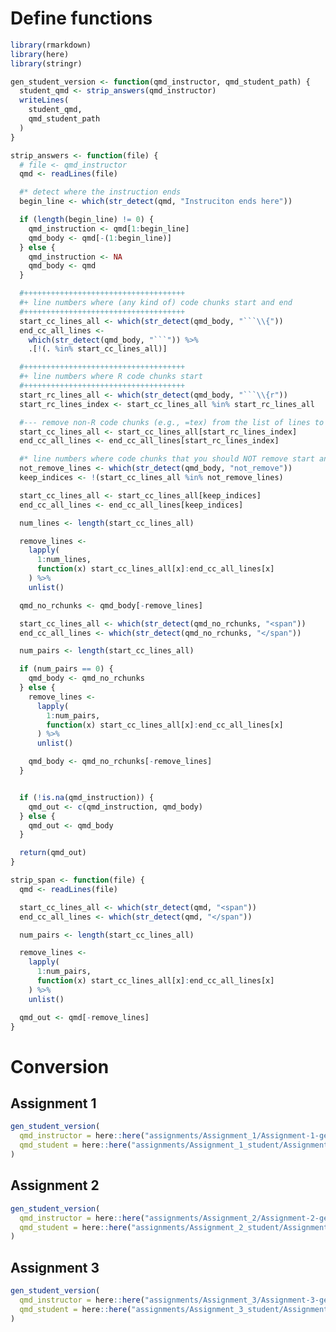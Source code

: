 # Define functions

```r
library(rmarkdown)
library(here)
library(stringr)

gen_student_version <- function(qmd_instructor, qmd_student_path) {
  student_qmd <- strip_answers(qmd_instructor)
  writeLines(
    student_qmd,
    qmd_student_path
  )
}

strip_answers <- function(file) {
  # file <- qmd_instructor
  qmd <- readLines(file)

  #* detect where the instruction ends
  begin_line <- which(str_detect(qmd, "Instruciton ends here"))

  if (length(begin_line) != 0) {
    qmd_instruction <- qmd[1:begin_line]
    qmd_body <- qmd[-(1:begin_line)]
  } else {
    qmd_instruction <- NA
    qmd_body <- qmd
  }

  #++++++++++++++++++++++++++++++++++++
  #+ line numbers where (any kind of) code chunks start and end
  #++++++++++++++++++++++++++++++++++++
  start_cc_lines_all <- which(str_detect(qmd_body, "```\\{"))
  end_cc_all_lines <-
    which(str_detect(qmd_body, "```")) %>%
    .[!(. %in% start_cc_lines_all)]

  #++++++++++++++++++++++++++++++++++++
  #+ line numbers where R code chunks start
  #++++++++++++++++++++++++++++++++++++
  start_rc_lines_all <- which(str_detect(qmd_body, "```\\{r"))
  start_rc_lines_index <- start_cc_lines_all %in% start_rc_lines_all

  #--- remove non-R code chunks (e.g., =tex) from the list of lines to remove ---#
  start_cc_lines_all <- start_cc_lines_all[start_rc_lines_index]
  end_cc_all_lines <- end_cc_all_lines[start_rc_lines_index]

  #* line numbers where code chunks that you should NOT remove start and end
  not_remove_lines <- which(str_detect(qmd_body, "not_remove"))
  keep_indices <- !(start_cc_lines_all %in% not_remove_lines)

  start_cc_lines_all <- start_cc_lines_all[keep_indices]
  end_cc_all_lines <- end_cc_all_lines[keep_indices]

  num_lines <- length(start_cc_lines_all)

  remove_lines <-
    lapply(
      1:num_lines,
      function(x) start_cc_lines_all[x]:end_cc_all_lines[x]
    ) %>%
    unlist()

  qmd_no_rchunks <- qmd_body[-remove_lines]

  start_cc_lines_all <- which(str_detect(qmd_no_rchunks, "<span"))
  end_cc_all_lines <- which(str_detect(qmd_no_rchunks, "</span"))

  num_pairs <- length(start_cc_lines_all)

  if (num_pairs == 0) {
    qmd_body <- qmd_no_rchunks
  } else {
    remove_lines <-
      lapply(
        1:num_pairs,
        function(x) start_cc_lines_all[x]:end_cc_all_lines[x]
      ) %>%
      unlist()

    qmd_body <- qmd_no_rchunks[-remove_lines]
  }


  if (!is.na(qmd_instruction)) {
    qmd_out <- c(qmd_instruction, qmd_body)
  } else {
    qmd_out <- qmd_body
  }

  return(qmd_out)
}

strip_span <- function(file) {
  qmd <- readLines(file)

  start_cc_lines_all <- which(str_detect(qmd, "<span"))
  end_cc_all_lines <- which(str_detect(qmd, "</span"))

  num_pairs <- length(start_cc_lines_all)

  remove_lines <-
    lapply(
      1:num_pairs,
      function(x) start_cc_lines_all[x]:end_cc_all_lines[x]
    ) %>%
    unlist()

  qmd_out <- qmd[-remove_lines]
}
```



# Conversion

## Assignment 1

```r
gen_student_version(
  qmd_instructor = here::here("assignments/Assignment_1/Assignment-1-gen.qmd"),
  qmd_student = here::here("assignments/Assignment_1_student/Assignment-1-student.qmd")
)
```

## Assignment 2

```r
gen_student_version(
  qmd_instructor = here::here("assignments/Assignment_2/Assignment-2-gen.qmd"),
  qmd_student = here::here("assignments/Assignment_2_student/Assignment-2-student.qmd")
)
```

## Assignment 3

```r
gen_student_version(
  qmd_instructor = here::here("assignments/Assignment_3/Assignment-3-gen.qmd"),
  qmd_student = here::here("assignments/Assignment_3_student/Assignment-3-student.qmd")
)
```


